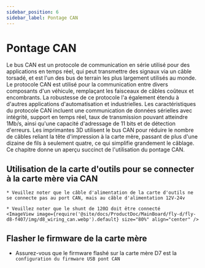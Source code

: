 ```yaml
---
sidebar_position: 6
sidebar_label: Pontage CAN
---
```






# Pontage CAN

Le bus CAN est un protocole de communication en série utilisé pour des applications en temps réel, qui peut transmettre des signaux via un câble torsadé, et est l'un des bus de terrain les plus largement utilisés au monde. Le protocole CAN est utilisé pour la communication entre divers composants d'un véhicule, remplaçant les faisceaux de câbles coûteux et encombrants. La robustesse de ce protocole l'a également étendu à d'autres applications d'automatisation et industrielles. Les caractéristiques du protocole CAN incluent une communication de données sérielles avec intégrité, support en temps réel, taux de transmission pouvant atteindre 1Mb/s, ainsi qu'une capacité d'adressage de 11 bits et de détection d'erreurs.
Les imprimantes 3D utilisent le bus CAN pour réduire le nombre de câbles reliant la tête d'impression à la carte mère, passant de plus d'une dizaine de fils à seulement quatre, ce qui simplifie grandement le câblage.
Ce chapitre donne un aperçu succinct de l'utilisation du pontage CAN.

## Utilisation de la carte d'outils pour se connecter à la carte mère via CAN

    * Veuillez noter que le câble d'alimentation de la carte d'outils ne se connecte pas au port CAN, mais au câble d'alimentation 12V-24v
    
    * Veuillez noter que le shunt de 120Ω doit être connecté
    <ImageView image={require('@site/docs/ProductDoc/MainBoard/fly-d/fly-d8-f407/img/d8_wiring_can.webp').default} size="80%" align="center" />

## Flasher le firmware de la carte mère

* Assurez-vous que le firmware flashé sur la carte mère D7 est la `configuration du firmware USB pont CAN`


    <GetCanbusUUID />